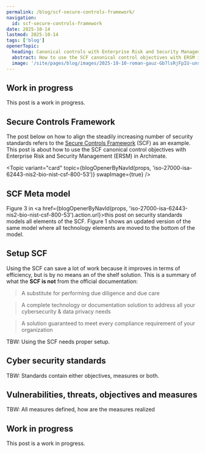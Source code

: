 ```yaml
---
permalink: /blog/scf-secure-controls-framework/
navigation:
  id: scf-secure-controls-framework
date: 2025-10-14
lastmod: 2025-10-14
tags: ['blog']
openerTopic:
  heading: Canonical controls with Enterprise Risk and Security Management
  abstract: How to use the SCF canonical control objectives with ERSM in Archimate
  image: '/site/pages/blog/images/2025-10-10-roman-gauz-Gb7lsRjFpIU-unsplash.jpg'
---
```



## Work in progress

This post is a work in progress.

## Secure Controls Framework

The post below on how to align the steadily increasing number of security
standards refers to the [Secure Controls
Framework](https://securecontrolsframework.com) (SCF) as an example. This post is
about how to use the SCF canonical control objectives with Enterprise Risk and
Security Management (ERSM) in Archimate.

<Topic
  variant="card"
  topic={blogOpenerByNavId(props, 'iso-27000-isa-62443-nis2-bio-nist-csf-800-53')}
  swapImage={true}
/>

## SCF Meta model

Figure 3 in <a href={blogOpenerByNavId(props,
  'iso-27000-isa-62443-nis2-bio-nist-csf-800-53').action.url}>this post on
  security standards</a> models all elements of the SCF. Figure 1 shows an
updated version of the same model where all technology elements are moved to the
bottom of the model.

<Diagram
  src="/site/pages/blog/images-security-framework/ersm-scf-v2.svg"
  width="55rem"
  figureNumber={1}
  caption="SCF with cyber security risk and standards. Square brackets define the source."
/>


## Setup SCF

Using the SCF can save a lot of work because it improves in terms of efficiency,
but is by no means an of the shelf solution. This is a summary of what the **SCF
is not** from the official documentation:

>  A substitute for performing due diligence and due care

> A complete technology or documentation solution to address all your cybersecurity & data privacy
needs

> A solution guaranteed to meet every compliance requirement of your organization

TBW: Using the SCF needs proper setup. 

## Cyber security standards

TBW: Standards contain either objectives, measures or both.

## Vulnerabilities, threats, objectives and measures

TBW:  All measures defined, how are the measures realized

## Work in progress

This post is a work in progress.
